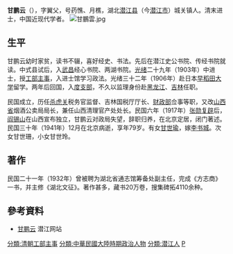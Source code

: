 {{Infobox Officeholder
|姓名= 甘鵬雲
|圖像=File:甘鵬雲2.jpg
|圖像大小=200px
|圖像說明=  
|字    = 
|號    = 
|別名    = 
|出生日期 = 
|出生地點 = 
|逝世日期 = 
|逝世地點 = 
|死因    = 
|墓地    = 
|籍貫    = 
|政黨    = 
|parents  = 
|配偶   =
|伴侶    = 
|relatives  =  
|children  =  
|著作    = 
|past    = 
}}
'''甘鹏云'''（{{bd|1862年||1941年|catIdx=Gan甘}}），字翼父，号药憔、月樵，湖北[[潜江县|潜江县]]（今[[潜江市|潜江市]]）城关镇人。清末进士，中国近现代学者。
[[File:甘鵬雲.jpg|thumb]]
==生平==
甘鹏云幼时家贫，读书不辍，喜好经史、书法。先后在潜江史公书院、传经书院就读。中式县试后，入[[武昌|武昌]]经心书院、两湖书院。[[光绪|光绪]]二十九年（1903年）中进士，授[[工部|工部]][[主事|主事]]，入进士馆学习政法。光绪三十二年（1906年）赴日本[[早稻田大学|早稻田大学]]留学。两年后回国，入[[度支部|度支部]]，不久以监理身份赴[[黑龙江|黑龙江]]、[[吉林|吉林]]任职。

民国成立，历任[[杀虎关|杀虎关]]税务官监督、吉林国税厅厅长、[[财政部|财政部]]佥事等职，又改[[山西省|山西省]]烟酒公卖局局长，兼任山西清理官产处处长。民国六年（1917年）[[张勋复辟|张勋复辟]]后，[[阎锡山|阎锡山]]在山西宣布独立，甘鹏云对政局失望，辞职归养，在北京定居，闭门著述。民国三十年（1941年）12月在北京病逝，享年79岁。有女[[甘世瑜|甘世瑜]]，嫁[[李书城|李书城]]。次女甘世珊，小女甘世玲。

==著作==
民国二十一年（1932年）曾被聘为湖北省通志馆筹备处副主任，完成《方志商》一书，并主修《湖北文征》。著作甚多，藏书20万卷，搜集碑拓4110余种。

==參考資料==
*[http://qjzjb.bjsx14.host.35.com/showcon.aspx?sid=12&id=57 甘鹏云]{{dead link|date=2018年3月 |bot=InternetArchiveBot |fix-attempted=yes }} 潜江网站

{{光緒二十九年癸卯科殿試金榜}}
{{中華民國第二屆國會眾議院議員}}
[[分類:清朝工部主事|分類:清朝工部主事]]
[[分類:中華民國大陸時期政治人物|分類:中華民國大陸時期政治人物]]
[[分類:潜江人|分類:潜江人]]
[[分類:甘姓|P]]